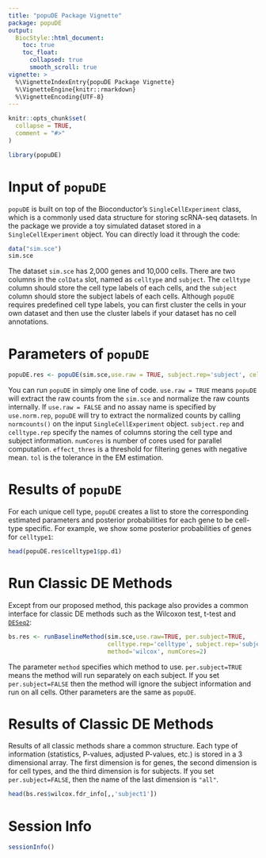 ```yaml
---
title: "popuDE Package Vignette"
package: popuDE
output:
  BiocStyle::html_document:
    toc: true
    toc_float:
      collapsed: true
      smooth_scroll: true
vignette: >
  %\VignetteIndexEntry{popuDE Package Vignette}
  %\VignetteEngine{knitr::rmarkdown}
  %\VignetteEncoding{UTF-8}
---
```

```r
knitr::opts_chunk$set(
  collapse = TRUE,
  comment = "#>"
)
```

```r
library(popuDE)
```


# Input of `popuDE`
`popuDE` is built on top of the Bioconductor's `SingleCellExperiment` class, which is a commonly used data structure for storing scRNA-seq datasets. In the package we provide a toy simulated dataset stored in a `SingleCellExperiment` object. You can directly load it through the code:
```r
data("sim.sce")
sim.sce
```
The dataset `sim.sce` has 2,000 genes and 10,000 cells. There are two columns in the 
`colData` slot, named as `celltype` and `subject`. The `celltype` column should store
the cell type labels of each cells, and the `subject` column should store the subject labels of each cells. Although `popuDE` requires predefined cell type labels, you can first cluster the cells in your own dataset and then use the cluster labels if your dataset has no cell annotations.


# Parameters of `popuDE`
```r
popuDE.res <- popuDE(sim.sce,use.raw = TRUE, subject.rep='subject', celltype.rep='celltype', numCores=2, effect_thres=0, tol=1e-5)
```
You can run `popuDE` in simply one line of code. `use.raw = TRUE` means `popuDE` will
extract the raw counts from the `sim.sce` and normalize the raw counts internally. If
`use.raw = FALSE` and no assay name is specified by `use.norm.rep`, `popuDE` will try
to extract the normalized counts by calling `normcounts()` on the input `SingleCellExperiment` object. `subject.rep` and `celltype.rep` specify the names of
columns storing the cell type and subject information. `numCores` is number of cores used for parallel computation. `effect_thres` is a threshold for filtering genes with negative mean. `tol` is the tolerance in the EM estimation.

# Results of `popuDE`
For each unique cell type, `popuDE` creates a list to store the corresponding estimated parameters and posterior probabilities for each gene to be cell-type specific. For example, we show some posterior probabilities of genes for `celltype1`:
```r
head(popuDE.res$celltype1$pp.d1)
```


# Run Classic DE Methods
Except from our proposed method, this package also provides a common interface for classic DE methods such as the Wilcoxon test, t-test and [`DESeq2`](https://bioconductor.org/packages/release/bioc/html/DESeq2.html):
```r
bs.res <- runBaselineMethod(sim.sce,use.raw=TRUE, per.subject=TRUE,  
                            celltype.rep='celltype', subject.rep='subject', 
                            method='wilcox', numCores=2)
```
The parameter `method` specifies which method to use. `per.subject=TRUE` means the   method will run separately on each subject. If you set `per.subject=FALSE` then the
method will ignore the subject information and run on all cells. Other parameters are the same as `popuDE`.


# Results of Classic DE Methods
Results of all classic methods share a common structure. Each type of information
(statistics, P-values, adjusted P-values, etc.) is stored in a 3 dimensional array.
The first dimension is for genes, the second dimension is for cell types, and the 
third dimension is for subjects. If you set `per.subject=FALSE`, then the name of the
last dimension is `"all"`.
```r
head(bs.res$wilcox.fdr_info[,,'subject1'])
```


# Session Info
```r
sessionInfo()
```
